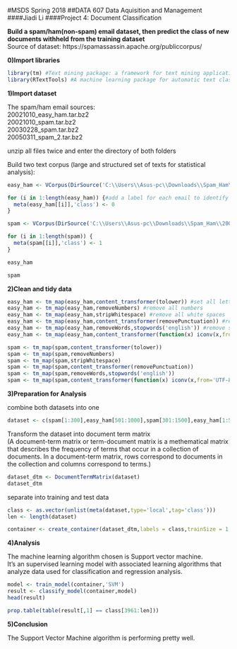 #MSDS Spring 2018 
##DATA 607 Data Aquisition and Management
####Jiadi Li
####Project 4: Document Classification

**Build a spam/ham(non-spam) email dataset, then predict the class of new documents withheld from the training dataset**  
Source of dataset: https://spamassassin.apache.org/publiccorpus/  

**0)Import libraries**
```{r}
library(tm) #Text mining package: a framework for text mining application within R
library(RTextTools) #A machine learning package for automatic text classification
```

**1)Import dataset**  

The spam/ham email sources:  
20021010_easy_ham.tar.bz2  
20021010_spam.tar.bz2  
20030228_spam.tar.bz2  
20050311_spam_2.tar.bz2  

unzip all files twice and enter the directory of both folders  

Build two text corpus (large and structured set of texts for statistical analysis):  
```{r}
easy_ham <- VCorpus(DirSource('C:\\Users\\Asus-pc\\Downloads\\Spam_Ham\\20021010_easy_ham\\easy_ham'))

for (i in 1:length(easy_ham)) {#add a label for each email to identify if it's spam or ham
  meta(easy_ham[[i]],'class') <- 0
}

spam <- VCorpus(DirSource('C:\\Users\\Asus-pc\\Downloads\\Spam_Ham\\20021010_spam\\spam'))

for (i in 1:length(spam)) {
  meta(spam[[i]],'class') <- 1
}

easy_ham

spam
```

**2)Clean and tidy data**  
```{r}
easy_ham <- tm_map(easy_ham,content_transformer(tolower)) #set all letters to lowercase
easy_ham <- tm_map(easy_ham,removeNumbers) #remove all numbers
easy_ham <- tm_map(easy_ham,stripWhitespace) #remove all white spaces
easy_ham <- tm_map(easy_ham,content_transformer(removePunctuation)) #remove punctuation
easy_ham <- tm_map(easy_ham,removeWords,stopwords('english')) #remove stopwords
easy_ham <- tm_map(easy_ham,content_transformer(function(x) iconv(x,from='UTF-8',sub='byte'))) #convert special characters to byte

spam <- tm_map(spam,content_transformer(tolower))
spam <- tm_map(spam,removeNumbers)
spam <- tm_map(spam,stripWhitespace)
spam <- tm_map(spam,content_transformer(removePunctuation))
spam <- tm_map(spam,removeWords,stopwords('english'))
spam <- tm_map(spam,content_transformer(function(x) iconv(x,from='UTF-8',sub='byte')))
```

**3)Preparation for Analysis**  

combine both datasets into one  
```{r}
dataset <- c(spam[1:300],easy_ham[501:1000],spam[301:1500],easy_ham[1:500],spam[1501:2034],easy_ham[1001:2500],spam[2035:2398],easy_ham[2501:2551])
```

Transform the dataset into document term matrix  
(A document-term matrix or term-document matrix is a methematical matrix that describes the frequency of terms that occur in a collection of documents. In a document-term matrix, rows correspond to documents in the collection and columns correspond to terms.)   
```{r} 
dataset_dtm <- DocumentTermMatrix(dataset)
dataset_dtm
```

separate into training and test data  
```{r}
class <- as.vector(unlist(meta(dataset,type='local',tag='class')))
len <- length(dataset)

container <- create_container(dataset_dtm,labels = class,trainSize = 1:3960,testSize = 3961:4949,virgin = FALSE)
```

**4)Analysis**  

The machine learning algorithm chosen is Support vector machine.  
It's an supervised learning model with associated learning algorithms that analyze data used for classification and regression analysis.  
```{r}
model <- train_model(container,'SVM')
result <- classify_model(container,model)
head(result)

prop.table(table(result[,1] == class[3961:len]))
```

**5)Conclusion**

The Support Vector Machine algorithm is performing pretty well.  